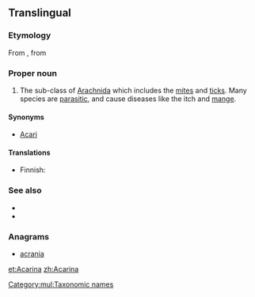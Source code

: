 ==Translingual==

===Etymology===
From {{etyl|NL.|mul}}, from {{etyl|grc|mul}} {{term|ἀκαρί||mite|tr=akari|lang=grc|sc=polytonic}}

===Proper noun===
{{head|mul|proper noun|g=p}}

# {{zoology|lang=mul}} The sub-class of [[Arachnida]] which includes the [[mite]]s and [[tick]]s. Many species are [[parasitic]], and cause diseases like the itch and [[mange]].

====Synonyms====
* [[Acari]]

====Translations====
{{trans-top|sub-class of Arachnida}}
* Finnish: {{t|fi|punkit|p}}
{{trans-mid}}
{{trans-bottom}}

===See also===
* {{pedia}}
* {{specieslite|Acari}}

===Anagrams===
* [[acrania#English|acrania]]

[[Category:mul:Taxonomic names]]

[[et:Acarina]]
[[zh:Acarina]]